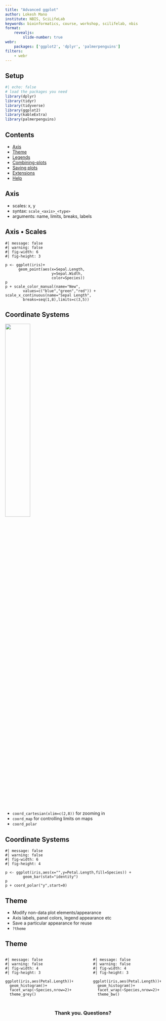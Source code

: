 ```yaml
---
title: "Advanced ggplot"
author: Lokesh Mano
institute: NBIS, SciLifeLab
keywords: bioinformatics, course, workshop, scilifelab, nbis
format: 
    revealjs: 
        slide-number: true
webr:
    packages: ['ggplot2', 'dplyr', 'palmerpenguins']
filters:
    - webr
---
```


## Setup {visibility="hidden"}

```r
#| echo: false
# load the packages you need
library(dplyr)
library(tidyr)
library(tidyverse)
library(ggplot2)
library(kableExtra)
library(palmerpenguins)
```

## Contents

* [Axis](#axis)
* [Theme](#theme)
* [Legends](#legends)
* [Combining-plots](#combining-plots)
* [Saving plots](#saving-plots)
* [Extensions](#extensions)
* [Help](#help)

## Axis

* scales: x, y
* syntax: `scale_<axis>_<type>`
* arguments: name, limits, breaks, labels

## Axis • Scales
```webr-r
#| message: false
#| warning: false
#| fig-width: 6
#| fig-height: 3

p <- ggplot(iris)+
      geom_point(aes(x=Sepal.Length,
                     y=Sepal.Width,
                     color=Species))
p
p + scale_color_manual(name="New",
        values=c("blue","green","red")) +
scale_x_continuous(name="Sepal Length",
        breaks=seq(1,8),limits=c(3,5))
```


## Coordinate Systems

![](../../assets/images/coordinate.png){width="40%" height="40%" fig-align="center"}

* `coord_cartesian(xlim=c(2,8))` for zooming in
* `coord_map` for controlling limits on maps
* `coord_polar`

## Coordinate Systems
```webr-r
#| message: false
#| warning: false
#| fig-width: 6
#| fig-height: 4

p <- ggplot(iris,aes(x="",y=Petal.Length,fill=Species)) +
        geom_bar(stat="identity")
p
p + coord_polar("y",start=0)
```

## Theme

* Modify non-data plot elements/appearance
* Axis labels, panel colors, legend appearance etc
* Save a particular appearance for reuse
* `?theme`

## Theme

:::: {.columns}
::: {.column width="47.5%"}

```webr-r
#| message: false
#| warning: false
#| fig-width: 4
#| fig-height: 3

ggplot(iris,aes(Petal.Length))+
  geom_histogram()+
  facet_wrap(~Species,nrow=2)+
  theme_grey()
```
::: 
::: {.column width="5%"}
::: 
::: {.column width="47.5%"}
```webr-r
#| message: false
#| warning: false
#| fig-width: 4
#| fig-height: 3

ggplot(iris,aes(Petal.Length))+
  geom_histogram()+
  facet_wrap(~Species,nrow=2)+
  theme_bw()
```
::: 
::::


## {background-image="../../assets/images/precourse/data_viz_adv_2.jpeg"}

::: {.center-xy}

### Thank you. Questions? {style="text-align: center;"}

:::